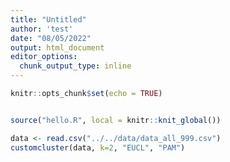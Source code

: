 ```yaml
---
title: "Untitled"
author: 'test'
date: "08/05/2022"
output: html_document
editor_options: 
  chunk_output_type: inline
---
```


```r
knitr::opts_chunk$set(echo = TRUE)
```

```r
```

```r
source("hello.R", local = knitr::knit_global())
```

```r
data <- read.csv("../../data/data_all_999.csv")
customcluster(data, k=2, "EUCL", "PAM")
```

